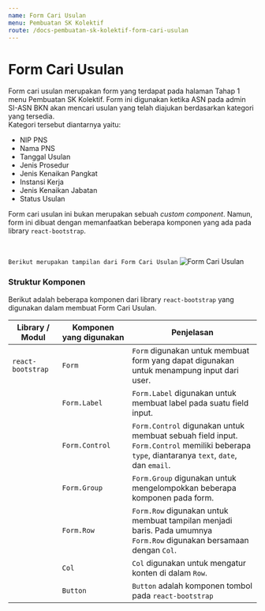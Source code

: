 ```yaml
---
name: Form Cari Usulan
menu: Pembuatan SK Kolektif
route: /docs-pembuatan-sk-kolektif-form-cari-usulan
---
```


# Form Cari Usulan

Form cari usulan merupakan form yang terdapat pada halaman Tahap 1 menu Pembuatan SK Kolektif. 
Form ini digunakan ketika ASN pada admin SI-ASN BKN akan mencari usulan yang telah diajukan berdasarkan kategori yang tersedia.   
Kategori tersebut diantarnya yaitu: 
* NIP PNS 
* Nama PNS
* Tanggal Usulan
* Jenis Prosedur
* Jenis Kenaikan Pangkat
* Instansi Kerja
* Jenis Kenaikan Jabatan
* Status Usulan

Form cari usulan ini bukan merupakan sebuah *custom component*. Namun, form ini dibuat dengan memanfaatkan beberapa komponen yang ada pada library `react-bootstrap`.

<br/>

```Berikut merupakan tampilan dari Form Cari Usulan```
![Form Cari Usulan](../../src/img/pembuatan-SK-kolektif/FormCariUsulan.jpeg)

### Struktur Komponen

Berikut adalah beberapa komponen dari library `react-bootstrap` yang digunakan dalam membuat Form Cari Usulan.

| Library / Modul   | Komponen yang digunakan | Penjelasan                                                                                                                                   |
| ----------------- | ----------------------- | -------------------------------------------------------------------------------------------------------------------------------------------- |
| `react-bootstrap` | `Form`                  | `Form` digunakan untuk membuat form yang dapat digunakan <br/> untuk menampung input dari user.                                                    |
|                   | `Form.Label`            | `Form.Label` digunakan untuk membuat label pada suatu field input.                                                                           |
|                   | `Form.Control`          | `Form.Control` digunakan untuk membuat sebuah field input. <br/> `Form.Control` memiliki beberapa `type`, diantaranya `text`, `date`, <br/> dan `email`. |
|                   | `Form.Group`            | `Form.Group` digunakan untuk mengelompokkan beberapa komponen pada form.                                                                     |
|                   | `Form.Row`              | `Form.Row` digunakan untuk membuat tampilan menjadi baris. Pada umumnya <br/> `Form.Row` digunakan bersamaan dengan `Col`.                         |
|                   | `Col`                   | `Col` digunakan untuk mengatur konten di dalam `Row`.                                                                                        |
|                   | `Button`                | `Button` adalah komponen tombol pada `react-bootstrap`                                                                                       |
